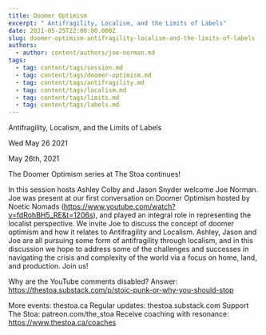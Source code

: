 ```yaml
---
title: Doomer Optimism
excerpt: " Antifragility, Localism, and the Limits of Labels"
date: 2021-05-25T22:00:00.000Z
slug: doomer-optimism-antifragility-localism-and-the-limits-of-labels
authors:
  - author: content/authors/joe-norman.md
tags:
  - tag: content/tags/session.md
  - tag: content/tags/doomer-optimism.md
  - tag: content/tags/antifragility.md
  - tag: content/tags/localism.md
  - tag: content/tags/limits.md
  - tag: content/tags/labels.md
---
```




 Antifragility, Localism, and the Limits of Labels

Wed May 26 2021

May 26th, 2021

The Doomer Optimism series at The Stoa continues!

In this session hosts Ashley Colby and Jason Snyder welcome Joe Norman. Joe was present at our first conversation on Doomer Optimism hosted by Noetic Nomads (https://www.youtube.com/watch?v=fdRohBH5_RE&t=1206s), and played an integral role in representing the localist perspective. We invite Joe to discuss the concept of doomer optimism and how it relates to Antifragility and Localism. Ashley, Jason and Joe are all pursuing some form of antifragility through localism, and in this discussion we hope to address some of the challenges and successes in navigating the crisis and complexity of the world via a focus on home, land, and production. Join us!

Why are the YouTube comments disabled? Answer: https://thestoa.substack.com/p/stoic-punk-or-why-you-should-stop

More events: thestoa.ca 
Regular updates: thestoa.substack.com 
Support The Stoa: patreon.com/the_stoa 
Receive coaching with resonance: https://www.thestoa.ca/coaches



